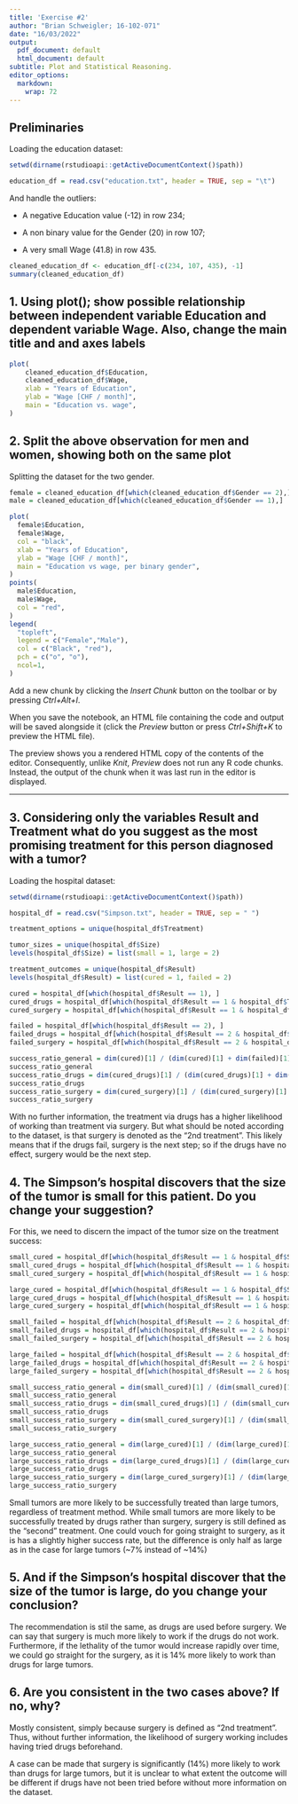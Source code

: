 ```yaml
---
title: 'Exercise #2'
author: "Brian Schweigler; 16-102-071"
date: "16/03/2022"
output:
  pdf_document: default
  html_document: default
subtitle: Plot and Statistical Reasoning. 
editor_options: 
  markdown: 
    wrap: 72
---
```


## Preliminaries
Loading the education dataset:

```r
setwd(dirname(rstudioapi::getActiveDocumentContext()$path))

education_df = read.csv("education.txt", header = TRUE, sep = "\t")
```

And handle the outliers:

-   A negative Education value (-12) in row 234;

-   A non binary value for the Gender (20) in row 107;

-   A very small Wage (41.8) in row 435.


```r
cleaned_education_df <- education_df[-c(234, 107, 435), -1]
summary(cleaned_education_df)
```

\newpage

## 1. Using plot(); show possible relationship between independent variable Education and dependent variable Wage. Also, change the main title and and axes labels


```r
plot(
	cleaned_education_df$Education,
	cleaned_education_df$Wage,
	xlab = "Years of Education",
	ylab = "Wage [CHF / month]",
	main = "Education vs. wage",
)
```

\newpage

## 2. Split the above observation for men and women, showing both on the same plot

Splitting the dataset for the two gender.
```r
female = cleaned_education_df[which(cleaned_education_df$Gender == 2),]
male = cleaned_education_df[which(cleaned_education_df$Gender == 1),]
```


```r
plot(
  female$Education, 
  female$Wage,
  col = "black",
  xlab = "Years of Education",
  ylab = "Wage [CHF / month]",
  main = "Education vs wage, per binary gender",
)
points(
  male$Education,
  male$Wage,
  col = "red",
)
legend(
  "topleft",
  legend = c("Female","Male"), 
  col = c("Black", "red"),
  pch = c("o", "o"),
  ncol=1,
)
```


Add a new chunk by clicking the *Insert Chunk* button on the toolbar or by pressing *Ctrl+Alt+I*.

When you save the notebook, an HTML file containing the code and output will be saved alongside it (click the *Preview* button or press *Ctrl+Shift+K* to preview the HTML file).

The preview shows you a rendered HTML copy of the contents of the editor. Consequently, unlike *Knit*, *Preview* does not run any R code chunks. Instead, the output of the chunk when it was last run in the editor is displayed.

-------------------------------------------------------

\newpage

## 3. Considering only the variables Result and Treatment what do you suggest as the most promising treatment for this person diagnosed with a tumor?

Loading the hospital dataset:

```r
setwd(dirname(rstudioapi::getActiveDocumentContext()$path))

hospital_df = read.csv("Simpson.txt", header = TRUE, sep = " ")
```

```r
treatment_options = unique(hospital_df$Treatment)

tumor_sizes = unique(hospital_df$Size)
levels(hospital_df$Size) = list(small = 1, large = 2)

treatment_outcomes = unique(hospital_df$Result)
levels(hospital_df$Result) = list(cured = 1, failed = 2)

cured = hospital_df[which(hospital_df$Result == 1), ]
cured_drugs = hospital_df[which(hospital_df$Result == 1 & hospital_df$Treatment == "drugs"), ]
cured_surgery = hospital_df[which(hospital_df$Result == 1 & hospital_df$Treatment == "surgery"), ]

failed = hospital_df[which(hospital_df$Result == 2), ]
failed_drugs = hospital_df[which(hospital_df$Result == 2 & hospital_df$Treatment == "drugs"), ]
failed_surgery = hospital_df[which(hospital_df$Result == 2 & hospital_df$Treatment == "surgery"), ]

success_ratio_general = dim(cured)[1] / (dim(cured)[1] + dim(failed)[1])
success_ratio_general
success_ratio_drugs = dim(cured_drugs)[1] / (dim(cured_drugs)[1] + dim(failed_drugs)[1])
success_ratio_drugs
success_ratio_surgery = dim(cured_surgery)[1] / (dim(cured_surgery)[1] + dim(failed_surgery)[1])
success_ratio_surgery
```

With no further information, the treatment via drugs has a higher likelihood of working than treatment via surgery. But what should be noted according to the dataset, is that surgery is denoted as the "2nd treatment". This likely means that if the drugs fail, surgery is the next step; so if the drugs have no effect, surgery would be the next step.


\newpage

## 4. The Simpson’s hospital discovers that the size of the tumor is small for this patient. Do you change your suggestion?

For this, we need to discern the impact of the tumor size on the treatment success:

```r
small_cured = hospital_df[which(hospital_df$Result == 1 & hospital_df$Size == 1), ]
small_cured_drugs = hospital_df[which(hospital_df$Result == 1 & hospital_df$Treatment == "drugs" & hospital_df$Size == 1), ]
small_cured_surgery = hospital_df[which(hospital_df$Result == 1 & hospital_df$Treatment == "surgery" & hospital_df$Size == 1), ]

large_cured = hospital_df[which(hospital_df$Result == 1 & hospital_df$Size == 2), ]
large_cured_drugs = hospital_df[which(hospital_df$Result == 1 & hospital_df$Treatment == "drugs" & hospital_df$Size == 2), ]
large_cured_surgery = hospital_df[which(hospital_df$Result == 1 & hospital_df$Treatment == "surgery" & hospital_df$Size == 2), ]

small_failed = hospital_df[which(hospital_df$Result == 2 & hospital_df$Size == 1), ]
small_failed_drugs = hospital_df[which(hospital_df$Result == 2 & hospital_df$Treatment == "drugs" & hospital_df$Size == 1), ]
small_failed_surgery = hospital_df[which(hospital_df$Result == 2 & hospital_df$Treatment == "surgery" & hospital_df$Size == 1), ]

large_failed = hospital_df[which(hospital_df$Result == 2 & hospital_df$Size == 2), ]
large_failed_drugs = hospital_df[which(hospital_df$Result == 2 & hospital_df$Treatment == "drugs" & hospital_df$Size == 2), ]
large_failed_surgery = hospital_df[which(hospital_df$Result == 2 & hospital_df$Treatment == "surgery" & hospital_df$Size == 2), ]

small_success_ratio_general = dim(small_cured)[1] / (dim(small_cured)[1] + dim(small_failed)[1])
small_success_ratio_general
small_success_ratio_drugs = dim(small_cured_drugs)[1] / (dim(small_cured_drugs)[1] + dim(small_failed_drugs)[1])
small_success_ratio_drugs
small_success_ratio_surgery = dim(small_cured_surgery)[1] / (dim(small_cured_surgery)[1] + dim(small_failed_surgery)[1])
small_success_ratio_surgery

large_success_ratio_general = dim(large_cured)[1] / (dim(large_cured)[1] + dim(large_failed)[1])
large_success_ratio_general
large_success_ratio_drugs = dim(large_cured_drugs)[1] / (dim(large_cured_drugs)[1] + dim(large_failed_drugs)[1])
large_success_ratio_drugs
large_success_ratio_surgery = dim(large_cured_surgery)[1] / (dim(large_cured_surgery)[1] + dim(large_failed_surgery)[1])
large_success_ratio_surgery
```
Small tumors are more likely to be successfully treated than large tumors, regardless of treatment method. While small tumors are more likely to be successfully treated by drugs rather than surgery, surgery is still defined as the "second" treatment.
One could vouch for going straight to surgery, as it is has a slightly higher success rate, but the difference is only half as large as in the case for large tumors (~7% instead of ~14%)

\newpage

## 5. And if the Simpson’s hospital discover that the size of the tumor is large, do you change your conclusion?

The recommendation is stil the same, as drugs are used before surgery. We can say that surgery is much more likely to work if the drugs do not work. Furthermore, if the lethality of the tumor would increase rapidly over time, we could go straight for the surgery, as it is 14% more likely to work than drugs for large tumors.

\newpage

## 6. Are you consistent in the two cases above? If no, why?

Mostly consistent, simply because surgery is defined as "2nd treatment". Thus, without further information, the likelihood of surgery working includes having tried drugs beforehand.

A case can be made that surgery is significantly (14%) more likely to work than drugs for large tumors, but it is unclear to what extent the outcome will be different if drugs have not been tried before without more information on the dataset.
